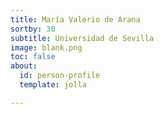 ```yaml
---
title: María Valerio de Arana
sortby: 30
subtitle: Universidad de Sevilla
image: blank.png
toc: false
about:
  id: person-profile
  template: jolla

---
```


:::{#person-profile}
:::
